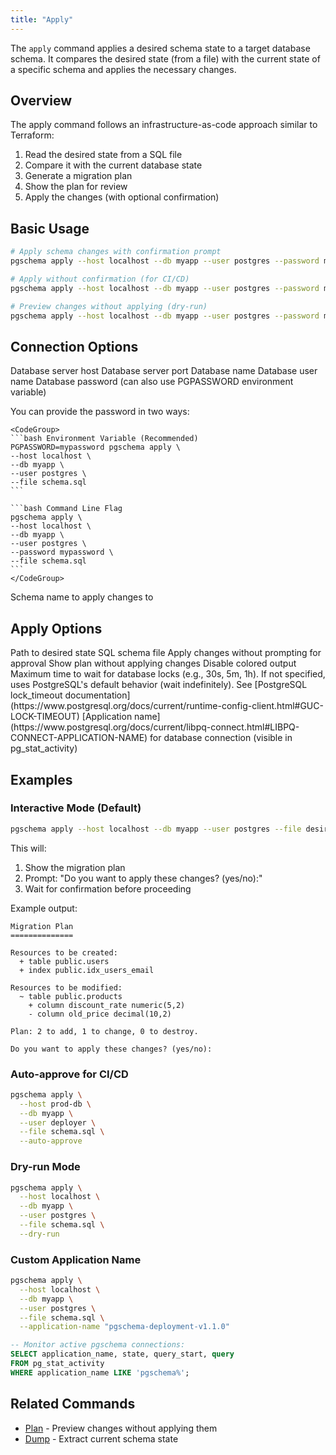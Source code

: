 ```yaml
---
title: "Apply"
---
```


The `apply` command applies a desired schema state to a target database schema. It compares the desired state (from a file) with the current state of a specific schema and applies the necessary changes.

## Overview

The apply command follows an infrastructure-as-code approach similar to Terraform:
1. Read the desired state from a SQL file
1. Compare it with the current database state
1. Generate a migration plan
1. Show the plan for review
1. Apply the changes (with optional confirmation)

## Basic Usage

```bash
# Apply schema changes with confirmation prompt
pgschema apply --host localhost --db myapp --user postgres --password mypassword --file schema.sql

# Apply without confirmation (for CI/CD)
pgschema apply --host localhost --db myapp --user postgres --password mypassword --file schema.sql --auto-approve

# Preview changes without applying (dry-run)
pgschema apply --host localhost --db myapp --user postgres --password mypassword --file schema.sql --dry-run
```

## Connection Options

<ParamField path="--host" type="string" default="localhost">
  Database server host
</ParamField>

<ParamField path="--port" type="integer" default="5432">
  Database server port
</ParamField>

<ParamField path="--db" type="string" required>
  Database name
</ParamField>

<ParamField path="--user" type="string" required>
  Database user name
</ParamField>

<ParamField path="--password" type="string">
  Database password (can also use PGPASSWORD environment variable)

  You can provide the password in two ways:

    <CodeGroup>
    ```bash Environment Variable (Recommended)
    PGPASSWORD=mypassword pgschema apply \
    --host localhost \
    --db myapp \
    --user postgres \
    --file schema.sql
    ```

    ```bash Command Line Flag
    pgschema apply \
    --host localhost \
    --db myapp \
    --user postgres \
    --password mypassword \
    --file schema.sql
    ```
    </CodeGroup>
</ParamField>

<ParamField path="--schema" type="string" default="public">
  Schema name to apply changes to
</ParamField>

## Apply Options

<ParamField path="--file" type="string" required>
  Path to desired state SQL schema file
</ParamField>

<ParamField path="--auto-approve" type="boolean" default="false">
  Apply changes without prompting for approval
</ParamField>

<ParamField path="--dry-run" type="boolean" default="false">
  Show plan without applying changes
</ParamField>

<ParamField path="--no-color" type="boolean" default="false">
  Disable colored output
</ParamField>

<ParamField path="--lock-timeout" type="duration">
  Maximum time to wait for database locks (e.g., 30s, 5m, 1h). If not specified, uses PostgreSQL's default behavior (wait indefinitely). See [PostgreSQL lock_timeout documentation](https://www.postgresql.org/docs/current/runtime-config-client.html#GUC-LOCK-TIMEOUT)
</ParamField>

<ParamField path="--application-name" type="string" default="pgschema">
  [Application name](https://www.postgresql.org/docs/current/libpq-connect.html#LIBPQ-CONNECT-APPLICATION-NAME) for database connection (visible in pg_stat_activity)
</ParamField>

## Examples

### Interactive Mode (Default)

```bash
pgschema apply --host localhost --db myapp --user postgres --file desired_schema.sql
```

This will:
1. Show the migration plan
2. Prompt: "Do you want to apply these changes? (yes/no):"
3. Wait for confirmation before proceeding

Example output:
```
Migration Plan
==============

Resources to be created:
  + table public.users
  + index public.idx_users_email

Resources to be modified:
  ~ table public.products
    + column discount_rate numeric(5,2)
    - column old_price decimal(10,2)

Plan: 2 to add, 1 to change, 0 to destroy.

Do you want to apply these changes? (yes/no):
```

### Auto-approve for CI/CD

```bash
pgschema apply \
  --host prod-db \
  --db myapp \
  --user deployer \
  --file schema.sql \
  --auto-approve
```

### Dry-run Mode

```bash
pgschema apply \
  --host localhost \
  --db myapp \
  --user postgres \
  --file schema.sql \
  --dry-run
```

### Custom Application Name

```bash
pgschema apply \
  --host localhost \
  --db myapp \
  --user postgres \
  --file schema.sql \
  --application-name "pgschema-deployment-v1.1.0"
```

```sql
-- Monitor active pgschema connections:
SELECT application_name, state, query_start, query 
FROM pg_stat_activity 
WHERE application_name LIKE 'pgschema%';
```

## Related Commands

- [Plan](/cli/plan) - Preview changes without applying them
- [Dump](/cli/dump) - Extract current schema state